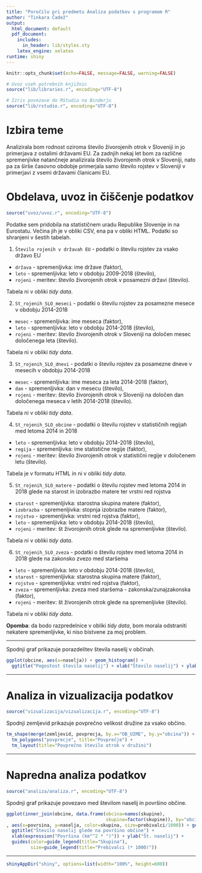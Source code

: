 ```yaml
---
title: "Poročilo pri predmetu Analiza podatkov s programom R"
author: "Tinkara Čadež"
output:
  html_document: default
  pdf_document:
    includes:
      in_header: lib/styles.sty
    latex_engine: xelatex
runtime: shiny
---
```


```r
knitr::opts_chunk$set(echo=FALSE, message=FALSE, warning=FALSE)

# Uvoz vseh potrebnih knjižnic
source("lib/libraries.r", encoding="UTF-8")
```

```r
# Izris povezave do RStudia na Binderju
source("lib/rstudio.r", encoding="UTF-8")
```

# Izbira teme

Analizirala bom rodnost oziroma število živorojenih otrok v Sloveniji in jo primerjava z ostalimi državami EU. Za zadnjih nekaj let bom za različne spremenjivke natančneje analizirala število živorojenih otrok v Sloveniji, nato pa za širše časovno obdobje primerjala samo število rojstev v Sloveniji v primerjavi z vsemi državami članicami EU.

# Obdelava, uvoz in čiščenje podatkov

```r
source("uvoz/uvoz.r", encoding="UTF-8")
```

Podatke sem pridobila na statističnem uradu Republike Slovenije in na Eurostatu. Večina jih je v obliki CSV, ena pa v obliki HTML. Podatki so shranjeni v šestih tabelah.

1. `Število rojenih v državah EU` - podatki o številu rojstev za vsako državo EU
  - `država` - spremenljivka: ime države (faktor),
  - `leto` - spremenljivka: leto v obdobju 2009-2018 (število),
  - `rojeni` - meritev: število živorojenih otrok v posamezni državi (število).
  
Tabela ni v obliki *tidy data*.

2. `St_rojenih_SLO_meseci` - podatki o številu rojstev za posamezne mesece v obdobju 2014-2018
  - `mesec` - spremenljivka: ime meseca (faktor),
  - `leto` - spremenljivka: leto v obdobju 2014-2018 (število),
  - `rojeni` - meritev: število živorojenih otrok v Sloveniji na določen mesec določenega leta (število).
  
Tabela ni v obliki *tidy data*.

3. `St_rojenih_SLO_dnevi` - podatki o številu rojstev za posamezne dneve v mesecih v obdobju 2014-2018
  - `mesec` - spremenljivka: ime meseca za leta 2014-2018 (faktor),
  - `dan` - spremenljivka: dan v mesecu (število),
  - `rojeni` - meritev: število živorojenih otrok v Sloveniji na določen dan določenega meseca v letih 2014-2018 (število).
  
Tabela ni v obliki *tidy data*.

4. `St_rojenih_SLO_obcine` - podatki o številu rojstev v statističnih regijah med letoma 2014 in 2018
  - `leto` - spremenljivka: leto v obdobju 2014-2018 (število),
  - `regija` - spremenljivka: ime statistične regije (faktor),
  - `rojeni` - meritev: število živorojenih otrok v statistični regije v določenem letu (število).
  
Tabela je v formatu HTML in ni v obliki *tidy data*.

5. `St_rojenih_SLO_matere` - podatki o številu rojstev med letoma 2014 in 2018 glede na starost in izobrazbo matere ter vrstni red rojstva
  - `starost` - spremenljivka: starostna skupina matere (faktor),
  - `izobrazba` - spremenljivka: stopnja izobrazbe matere (faktor),
  - `rojstvo` - spremenljivka: vrstni red rojstva (faktor),
  - `leto` - spremenljivka: leto v obdobju 2014-2018 (število),
  - `rojeni` - meritev: št živorojenih otrok glede na spremenljivke (število).
  
Tabela ni v obliki *tidy data*.

6. `St_rojenih_SLO_zveza` - podatki o številu rojstev med letoma 2014 in 2018 glede na zakonsko zvezo med staršema
  - `leto` - spremenljivka: leto v obdobju 2014-2018 (število),
  - `starost` - spremenljivka: starostna skupina matere (faktor),
  - `rojstvo` - spremenljivka: vrstni red rojstva (faktor),
  - `zveza` - spremenljivka: zveza med staršema - zakonska/zunajzakonska (faktor),
  - `rojeni` - meritev: št živorojenih otrok glede na spremenljivke (število).
  
Tabela ni v obliki *tidy data*.

**Opomba**: da bodo razpredelnice v obliki *tidy data*, bom morala odstraniti nekatere spremenljivke, ki niso bistvene za moj problem.

***

Spodnji graf prikazuje porazdelitev števila naselij v občinah.

```r
ggplot(obcine, aes(x=naselja)) + geom_histogram() +
  ggtitle("Pogostost števila naselij") + xlab("Število naselij") + ylab("Število občin")
```

***

# Analiza in vizualizacija podatkov

```r
source("vizualizacija/vizualizacija.r", encoding="UTF-8")
```

Spodnji zemljevid prikazuje povprečno velikost družine za vsako občino.

```r
tm_shape(merge(zemljevid, povprecja, by.x="OB_UIME", by.y="obcina")) +
  tm_polygons("povprecje", title="Povprečje") +
  tm_layout(title="Povprečno število otrok v družini")
```

***

# Napredna analiza podatkov

```r
source("analiza/analiza.r", encoding="UTF-8")
```

Spodnji graf prikazuje povezavo med številom naselij in površino občine.

```r
ggplot(inner_join(obcine, data.frame(obcina=names(skupine),
                                     skupina=factor(skupine)), by="obcina")
, aes(x=povrsina, y=naselja, color=skupina, size=prebivalci/1000)) + geom_point() +
  ggtitle("Število naselij glede na površino občine") +
  xlab(expression("Površina (km"^2 * ")")) + ylab("Št. naselij") +
  guides(color=guide_legend(title="Skupina"),
         size=guide_legend(title="Prebivalci (* 1000)"))
```

***

```r
shinyAppDir("shiny", options=list(width="100%", height=600))
```
